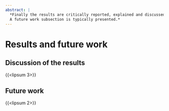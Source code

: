 ```yaml
---
abstract: |
  *Finally the results are critically reported, explained and discussed. 
  A future work subsection is typically presented.*
---
```


# Results and future work {#sec-results}

## Discussion of the results
{{<lipsum 3>}}

## Future work
{{<lipsum 2>}}
